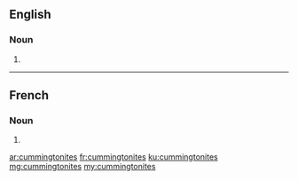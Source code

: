 ==English==

===Noun===
{{head|en|plural}}
# {{plural of|cummingtonite|lang=en}}
----
==French==

===Noun===
{{head|fr|plural|g=?}}
# {{plural of|cummingtonite|lang=fr}}
[[ar:cummingtonites]]
[[fr:cummingtonites]]
[[ku:cummingtonites]]
[[mg:cummingtonites]]
[[my:cummingtonites]]